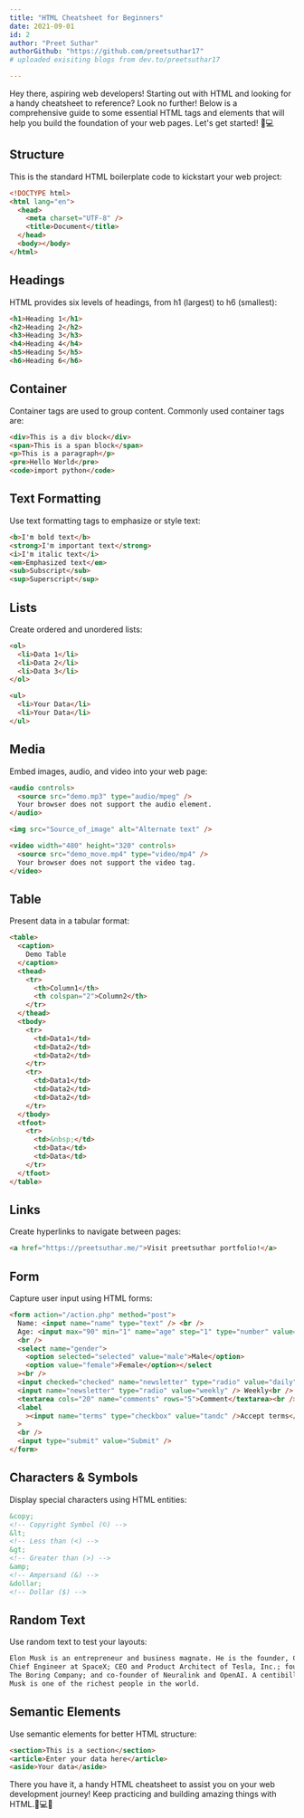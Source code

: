 ```yaml
---
title: "HTML Cheatsheet for Beginners"
date: 2021-09-01
id: 2
author: "Preet Suthar"
authorGithub: "https://github.com/preetsuthar17"
# uploaded exisiting blogs from dev.to/preetsuthar17

---
```


Hey there, aspiring web developers! Starting out with HTML and looking for a handy cheatsheet to reference? Look no further! Below is a comprehensive guide to some essential HTML tags and elements that will help you build the foundation of your web pages. Let's get started! 🚀💻

## Structure

This is the standard HTML boilerplate code to kickstart your web project:

```html
<!DOCTYPE html>
<html lang="en">
  <head>
    <meta charset="UTF-8" />
    <title>Document</title>
  </head>
  <body></body>
</html>
```

## Headings

HTML provides six levels of headings, from h1 (largest) to h6 (smallest):

```html
<h1>Heading 1</h1>
<h2>Heading 2</h2>
<h3>Heading 3</h3>
<h4>Heading 4</h4>
<h5>Heading 5</h5>
<h6>Heading 6</h6>
```

## Container

Container tags are used to group content. Commonly used container tags are:

```html
<div>This is a div block</div>
<span>This is a span block</span>
<p>This is a paragraph</p>
<pre>Hello World</pre>
<code>import python</code>
```

## Text Formatting

Use text formatting tags to emphasize or style text:

```html
<b>I'm bold text</b>
<strong>I'm important text</strong>
<i>I'm italic text</i>
<em>Emphasized text</em>
<sub>Subscript</sub>
<sup>Superscript</sup>
```

## Lists

Create ordered and unordered lists:

```html
<ol>
  <li>Data 1</li>
  <li>Data 2</li>
  <li>Data 3</li>
</ol>

<ul>
  <li>Your Data</li>
  <li>Your Data</li>
</ul>
```

## Media

Embed images, audio, and video into your web page:

```html
<audio controls>
  <source src="demo.mp3" type="audio/mpeg" />
  Your browser does not support the audio element.
</audio>

<img src="Source_of_image" alt="Alternate text" />

<video width="480" height="320" controls>
  <source src="demo_move.mp4" type="video/mp4" />
  Your browser does not support the video tag.
</video>
```

## Table

Present data in a tabular format:

```html
<table>
  <caption>
    Demo Table
  </caption>
  <thead>
    <tr>
      <th>Column1</th>
      <th colspan="2">Column2</th>
    </tr>
  </thead>
  <tbody>
    <tr>
      <td>Data1</td>
      <td>Data2</td>
      <td>Data2</td>
    </tr>
    <tr>
      <td>Data1</td>
      <td>Data2</td>
      <td>Data2</td>
    </tr>
  </tbody>
  <tfoot>
    <tr>
      <td>&nbsp;</td>
      <td>Data</td>
      <td>Data</td>
    </tr>
  </tfoot>
</table>
```

## Links

Create hyperlinks to navigate between pages:

```html
<a href="https://preetsuthar.me/">Visit preetsuthar portfolio!</a>
```

## Form

Capture user input using HTML forms:

```html
<form action="/action.php" method="post">
  Name: <input name="name" type="text" /> <br />
  Age: <input max="90" min="1" name="age" step="1" type="number" value="18" />
  <br />
  <select name="gender">
    <option selected="selected" value="male">Male</option>
    <option value="female">Female</option></select
  ><br />
  <input checked="checked" name="newsletter" type="radio" value="daily" /> Daily
  <input name="newsletter" type="radio" value="weekly" /> Weekly<br />
  <textarea cols="20" name="comments" rows="5">Comment</textarea><br />
  <label
    ><input name="terms" type="checkbox" value="tandc" />Accept terms</label
  >
  <br />
  <input type="submit" value="Submit" />
</form>
```

## Characters & Symbols

Display special characters using HTML entities:

```html
&copy;
<!-- Copyright Symbol (©) -->
&lt;
<!-- Less than (<) -->
&gt;
<!-- Greater than (>) -->
&amp;
<!-- Ampersand (&) -->
&dollar;
<!-- Dollar ($) -->
```

## Random Text

Use random text to test your layouts:

```html
Elon Musk is an entrepreneur and business magnate. He is the founder, CEO, and
Chief Engineer at SpaceX; CEO and Product Architect of Tesla, Inc.; founder of
The Boring Company; and co-founder of Neuralink and OpenAI. A centibillionaire,
Musk is one of the richest people in the world.
```

## Semantic Elements

Use semantic elements for better HTML structure:

```html
<section>This is a section</section>
<article>Enter your data here</article>
<aside>Your data</aside>
```

There you have it, a handy HTML cheatsheet to assist you on your web development journey! Keep practicing and building amazing things with HTML.🎉💻🔥
